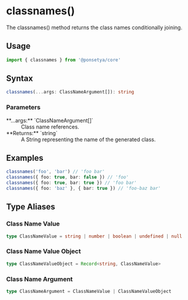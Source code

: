 # classnames()

The classnames() method returns the class names conditionally joining.

## Usage

```ts copy
import { classnames } from '@ponsetya/core'
```

## Syntax

```ts
classnames(...args: ClassNameArgument[]): string
```

### Parameters

<dl>
  <dt>**...args:** `ClassNameArgument[]`</dt>
  <dd>Class name references.</dd>
  <dt>**Returns:** `string`</dt>
  <dd>A String representing the name of the generated class.</dd>
</dl>

## Examples



```ts copy
classnames('foo', 'bar') // 'foo bar'
classnames({ foo: true, bar: false }) // 'foo'
classnames({ foo: true, bar: true }) // 'foo bar'
classnames({ foo: 'baz' }, { bar: true }) // 'foo-baz bar'
```

## Type Aliases

### Class Name Value

```ts
type ClassNameValue = string | number | boolean | undefined | null
```

### Class Name Value Object

```ts
type ClassNameValueObject = Record<string, ClassNameValue>
```

### Class Name Argument

```ts
type ClassNameArgument = ClassNameValue | ClassNameValueObject
```

